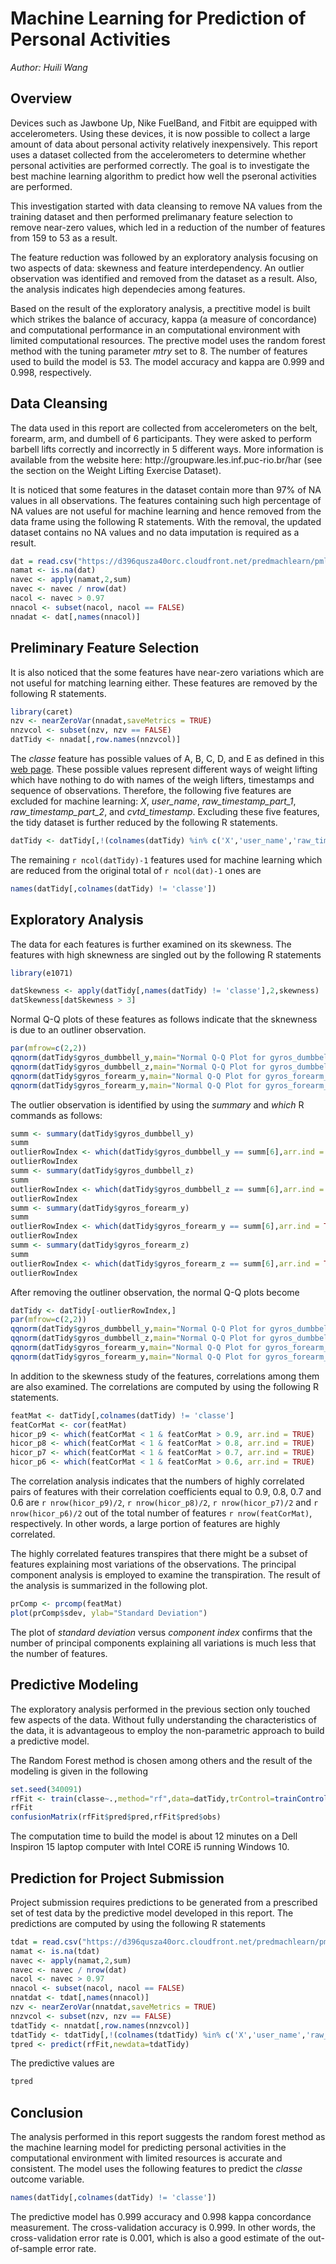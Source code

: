 # Machine Learning for Prediction of Personal Activities #

*Author: Huili Wang*

## Overview ##
Devices such as Jawbone Up, Nike FuelBand, and Fitbit are equipped with accelerometers.  Using these devices, it is now possible to collect a large amount of data about personal activity relatively inexpensively. This report uses a dataset collected from the accelerometers to determine whether personal activities are performed correctly.  The goal is to investigate the best machine learning algorithm to predict how well the pseronal activities are performed.

This investigation started with data cleansing to remove NA values from the training dataset and then performed prelimanary feature selection to remove near-zero values, which led in a reduction of the number of features from 159 to 53 as a result.  

The feature reduction was followed by an exploratory analysis focusing on two aspects of data: skewness and feature interdependency.  An outlier observation was identified and removed from the dataset as a result.  Also, the analysis indicates high dependecies among features.

Based on the result of the exploratory analysis, a prectitive model is built which strikes the balance of accuracy, kappa (a measure of concordance) and computational performance in an computational environment with limited computational resources.  The prective model uses the random forest method with the tuning parameter *mtry* set to 8.  The number of features used to build the model is 53.  The model accuracy and kappa are 0.999 and 0.998, respectively.

## Data Cleansing ##
The data used in this report are collected from accelerometers on the belt, forearm, arm, and dumbell of 6 participants.  They were asked to perform barbell lifts correctly and incorrectly in 5 different ways. More information is available from the website here: http://groupware.les.inf.puc-rio.br/har (see the section on the Weight Lifting Exercise Dataset).

It is noticed that some features in the dataset contain more than 97% of NA values in all observations.  The features containing such high percentage of NA values are not useful for machine learning and hence removed from the data frame using the following R statements.  With the removal, the updated dataset contains no NA values and no data imputation is required as a result.

```r
dat = read.csv("https://d396qusza40orc.cloudfront.net/predmachlearn/pml-training.csv")
namat <- is.na(dat)
navec <- apply(namat,2,sum)
navec <- navec / nrow(dat)
nacol <- navec > 0.97
nnacol <- subset(nacol, nacol == FALSE)
nnadat <- dat[,names(nnacol)]
```


## Preliminary Feature Selection ##
It is also noticed that the some features have near-zero variations which are not useful for matching learning either.  These features are removed by the following R statements.

```r
library(caret)
nzv <- nearZeroVar(nnadat,saveMetrics = TRUE)
nnzvcol <- subset(nzv, nzv == FALSE)
datTidy <- nnadat[,row.names(nnzvcol)]
```


The *classe* feature has possible values of A, B, C, D, and E as defined in this [web page](http://groupware.les.inf.puc-rio.br/har#weight_lifting_exercises).  These possible values represent different ways of weight lifting which have nothing to do with names of the weigh lifters, timestamps and sequence of observations.  Therefore, the following five features are excluded for machine learning: *X*, *user_name*, *raw_timestamp_part_1*, *raw_timestamp_part_2*, and *cvtd_timestamp*.  Excluding these five features, the tidy dataset is further reduced by the following R statements.

```r
datTidy <- datTidy[,!(colnames(datTidy) %in% c('X','user_name','raw_timestamp_part_1','raw_timestamp_part_2','cvtd_timestamp'))]
```

The remaining `r ncol(datTidy)-1` features used for machine learning which are reduced from the original total of `r ncol(dat)-1` ones are
```r
names(datTidy[,colnames(datTidy) != 'classe'])
```

## Exploratory Analysis ##

The data for each features is further examined on its skewness.  The features with high sknewness are singled out by the following R statements

```r
library(e1071)
```

```r
datSkewness <- apply(datTidy[,names(datTidy) != 'classe'],2,skewness)
datSkewness[datSkewness > 3]
```

Normal Q-Q plots of these features as follows indicate that the sknewness is due to an outliner observation.
```r
par(mfrow=c(2,2))
qqnorm(datTidy$gyros_dumbbell_y,main="Normal Q-Q Plot for gyros_dumbbell_y")
qqnorm(datTidy$gyros_dumbbell_z,main="Normal Q-Q Plot for gyros_dumbbell_z")
qqnorm(datTidy$gyros_forearm_y,main="Normal Q-Q Plot for gyros_forearm_y")
qqnorm(datTidy$gyros_forearm_y,main="Normal Q-Q Plot for gyros_forearm_z")
```

The outlier observation is identified by using the *summary* and *which* R commands as follows:
```r
summ <- summary(datTidy$gyros_dumbbell_y)
summ
outlierRowIndex <- which(datTidy$gyros_dumbbell_y == summ[6],arr.ind = TRUE)
outlierRowIndex
summ <- summary(datTidy$gyros_dumbbell_z)
summ
outlierRowIndex <- which(datTidy$gyros_dumbbell_z == summ[6],arr.ind = TRUE)
outlierRowIndex
summ <- summary(datTidy$gyros_forearm_y)
summ
outlierRowIndex <- which(datTidy$gyros_forearm_y == summ[6],arr.ind = TRUE)
outlierRowIndex
summ <- summary(datTidy$gyros_forearm_z)
summ
outlierRowIndex <- which(datTidy$gyros_forearm_z == summ[6],arr.ind = TRUE)
outlierRowIndex
```

After removing the outliner observation, the normal Q-Q plots become
```r
datTidy <- datTidy[-outlierRowIndex,]
par(mfrow=c(2,2))
qqnorm(datTidy$gyros_dumbbell_y,main="Normal Q-Q Plot for gyros_dumbbell_y")
qqnorm(datTidy$gyros_dumbbell_z,main="Normal Q-Q Plot for gyros_dumbbell_z")
qqnorm(datTidy$gyros_forearm_y,main="Normal Q-Q Plot for gyros_forearm_y")
qqnorm(datTidy$gyros_forearm_y,main="Normal Q-Q Plot for gyros_forearm_z")
```

In addition to the skewness study of the features, correlations among them are also examined.  The correlations are computed by using the following R statements.
```r
featMat <- datTidy[,colnames(datTidy) != 'classe']
featCorMat <- cor(featMat)
hicor_p9 <- which(featCorMat < 1 & featCorMat > 0.9, arr.ind = TRUE)
hicor_p8 <- which(featCorMat < 1 & featCorMat > 0.8, arr.ind = TRUE)
hicor_p7 <- which(featCorMat < 1 & featCorMat > 0.7, arr.ind = TRUE)
hicor_p6 <- which(featCorMat < 1 & featCorMat > 0.6, arr.ind = TRUE)
```

The correlation analysis indicates that the numbers of highly correlated pairs of features with their correlation coefficients equal to 0.9, 0.8, 0.7 and 0.6 are `r nrow(hicor_p9)/2`, `r nrow(hicor_p8)/2`, `r nrow(hicor_p7)/2` and `r nrow(hicor_p6)/2` out of the total number of features `r nrow(featCorMat)`, respectively.  In other words, a large portion of features are highly correlated.

The highly correlated features transpires that there might be a subset of features explaining most variations of the observations.  The principal component analysis is employed to examine the transpiration.  The result of the analysis is summarized in the following plot.
```r
prComp <- prcomp(featMat)
plot(prComp$sdev, ylab="Standard Deviation")
```

The plot of *standard deviation* versus *component index* confirms that the number of principal components explaining all variations is much less that the number of features.

## Predictive Modeling ##
The exploratory analysis performed in the previous section only touched few aspects of the data.  Without fully understanding the characteristics of the data, it is advantageous to employ the non-parametric approach to build a predictive model.

The Random Forest method is chosen among others and the result of the modeling is given in the following
```r
set.seed(340091)
rfFit <- train(classe~.,method="rf",data=datTidy,trControl=trainControl(p=0.5,method="cv",savePredictions = TRUE),tuneGrid=data.frame(mtry=8))
rfFit
confusionMatrix(rfFit$pred$pred,rfFit$pred$obs)
```

The computation time to build the model is about 12 minutes on a Dell Inspiron 15 laptop computer with Intel CORE i5 running Windows 10.

## Prediction for Project Submission ##
Project submission requires predictions to be generated from a prescribed set of test data by the predictive model developed in this report.  The predictions are computed by using the following R statements
```r
tdat = read.csv("https://d396qusza40orc.cloudfront.net/predmachlearn/pml-testing.csv")
namat <- is.na(tdat)
navec <- apply(namat,2,sum)
navec <- navec / nrow(dat)
nacol <- navec > 0.97
nnacol <- subset(nacol, nacol == FALSE)
nnatdat <- tdat[,names(nnacol)]
nzv <- nearZeroVar(nnatdat,saveMetrics = TRUE)
nnzvcol <- subset(nzv, nzv == FALSE)
tdatTidy <- nnatdat[,row.names(nnzvcol)]
tdatTidy <- tdatTidy[,!(colnames(tdatTidy) %in% c('X','user_name','raw_timestamp_part_1','raw_timestamp_part_2','cvtd_timestamp'))]
tpred <- predict(rfFit,newdata=tdatTidy)
```

The predictive values are
```r
tpred
```

## Conclusion ##
The analysis performed in this report suggests the random forest method as the machine learning model for predicting personal activities in the computational environment with limited resources is accurate and consistent.  The model uses the following features to predict the *classe* outcome variable.

```r
names(datTidy[,colnames(datTidy) != 'classe'])
```

The predictive model has 0.999 accuracy and 0.998 kappa concordance measurement.  The cross-validation accuracy is 0.999.  In other words, the cross-validation error rate is 0.001, which is also a good estimate of the out-of-sample error rate.
